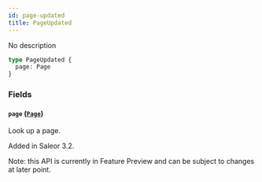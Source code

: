 ```yaml
---
id: page-updated
title: PageUpdated
---
```


No description

```graphql
type PageUpdated {
  page: Page
}
```

### Fields

#### `page` ([`Page`](../../../developer/api-reference/objects/page))

Look up a page.

Added in Saleor 3.2.

Note: this API is currently in Feature Preview and can be subject to changes at later point.
